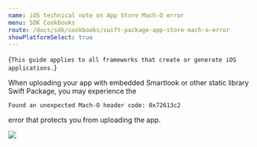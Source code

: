```yaml
---
name: iOS technical note on App Store Mach-O error
menu: SDK Cookbooks
route: /docs/sdk/cookbooks/swift-package-app-store-mach-o-error
showPlatformSelect: true
---
```



<TextBlock kind="important" invisibleOn="android">{`
This guide applies to all frameworks that create or generate iOS applications.
`}</TextBlock>

<Title>iOS technical note: On App Store upload “Found an unexpected Mach-O header code: 0x72613c2” error</Title>

When uploading your app with embedded Smartlook or other static library Swift Package, you may experience the

`Found an unexpected Mach-O header code: 0x72613c2`

error that protects you from uploading the app.

<img src={xcode_binary_swift_package_error_workaround} />
